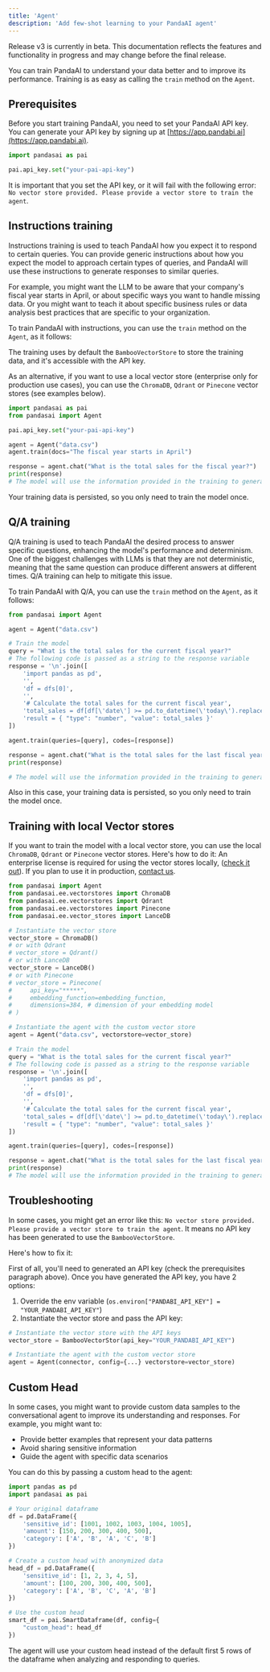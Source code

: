 ```yaml
---
title: 'Agent'
description: 'Add few-shot learning to your PandaAI agent'
---
```


<Note title="Beta Notice">
Release v3 is currently in beta. This documentation reflects the features and functionality in progress and may change before the final release.
</Note>

You can train PandaAI to understand your data better and to improve its performance. Training is as easy as calling the `train` method on the `Agent`.


## Prerequisites

Before you start training PandaAI, you need to set your PandaAI API key. 
You can generate your API key by signing up at [https://app.pandabi.ai](https://app.pandabi.ai).

```python
import pandasai as pai

pai.api_key.set("your-pai-api-key")
```

It is important that you set the API key, or it will fail with the following error: `No vector store provided. Please provide a vector store to train the agent`.

## Instructions training

Instructions training is used to teach PandaAI how you expect it to respond to certain queries. You can provide generic instructions about how you expect the model to approach certain types of queries, and PandaAI will use these instructions to generate responses to similar queries.

For example, you might want the LLM to be aware that your company's fiscal year starts in April, or about specific ways you want to handle missing data. Or you might want to teach it about specific business rules or data analysis best practices that are specific to your organization.

To train PandaAI with instructions, you can use the `train` method on the `Agent`, as it follows:

The training uses by default the `BambooVectorStore` to store the training data, and it's accessible with the API key.

As an alternative, if you want to use a local vector store (enterprise only for production use cases), you can use the `ChromaDB`, `Qdrant` or `Pinecone` vector stores (see examples below).

```python
import pandasai as pai
from pandasai import Agent

pai.api_key.set("your-pai-api-key")

agent = Agent("data.csv")
agent.train(docs="The fiscal year starts in April")

response = agent.chat("What is the total sales for the fiscal year?")
print(response)
# The model will use the information provided in the training to generate a response
```

Your training data is persisted, so you only need to train the model once.

## Q/A training

Q/A training is used to teach PandaAI the desired process to answer specific questions, enhancing the model's performance and determinism. One of the biggest challenges with LLMs is that they are not deterministic, meaning that the same question can produce different answers at different times. Q/A training can help to mitigate this issue.

To train PandaAI with Q/A, you can use the `train` method on the `Agent`, as it follows:

```python
from pandasai import Agent

agent = Agent("data.csv")

# Train the model
query = "What is the total sales for the current fiscal year?"
# The following code is passed as a string to the response variable
response = '\n'.join([
    'import pandas as pd',
    '',
    'df = dfs[0]',
    '',
    '# Calculate the total sales for the current fiscal year',
    'total_sales = df[df[\'date\'] >= pd.to_datetime(\'today\').replace(month=4, day=1)][\'sales\'].sum()',
    'result = { "type": "number", "value": total_sales }'
])

agent.train(queries=[query], codes=[response])

response = agent.chat("What is the total sales for the last fiscal year?")
print(response)

# The model will use the information provided in the training to generate a response
```

Also in this case, your training data is persisted, so you only need to train the model once.

## Training with local Vector stores

If you want to train the model with a local vector store, you can use the local `ChromaDB`, `Qdrant` or `Pinecone` vector stores. Here's how to do it:
An enterprise license is required for using the vector stores locally, ([check it out](https://github.com/Sinaptik-AI/pandas-ai/blob/master/pandasai/ee/LICENSE)).
If you plan to use it in production, [contact us](https://pandas-ai.com/pricing).

```python
from pandasai import Agent
from pandasai.ee.vectorstores import ChromaDB
from pandasai.ee.vectorstores import Qdrant
from pandasai.ee.vectorstores import Pinecone
from pandasai.ee.vector_stores import LanceDB

# Instantiate the vector store
vector_store = ChromaDB()
# or with Qdrant
# vector_store = Qdrant()
# or with LanceDB
vector_store = LanceDB()
# or with Pinecone
# vector_store = Pinecone(
#     api_key="*****",
#     embedding_function=embedding_function,
#     dimensions=384, # dimension of your embedding model
# )

# Instantiate the agent with the custom vector store
agent = Agent("data.csv", vectorstore=vector_store)

# Train the model
query = "What is the total sales for the current fiscal year?"
# The following code is passed as a string to the response variable
response = '\n'.join([
    'import pandas as pd',
    '',
    'df = dfs[0]',
    '',
    '# Calculate the total sales for the current fiscal year',
    'total_sales = df[df[\'date\'] >= pd.to_datetime(\'today\').replace(month=4, day=1)][\'sales\'].sum()',
    'result = { "type": "number", "value": total_sales }'
])

agent.train(queries=[query], codes=[response])

response = agent.chat("What is the total sales for the last fiscal year?")
print(response)
# The model will use the information provided in the training to generate a response
```

## Troubleshooting

In some cases, you might get an error like this: `No vector store provided. Please provide a vector store to train the agent`. It means no API key has been generated to use the `BambooVectorStore`.

Here's how to fix it:

First of all, you'll need to generated an API key (check the prerequisites paragraph above).
Once you have generated the API key, you have 2 options:

1. Override the env variable (`os.environ["PANDABI_API_KEY"] = "YOUR_PANDABI_API_KEY"`)
2. Instantiate the vector store and pass the API key:

```python
# Instantiate the vector store with the API keys
vector_store = BambooVectorStor(api_key="YOUR_PANDABI_API_KEY")

# Instantiate the agent with the custom vector store
agent = Agent(connector, config={...} vectorstore=vector_store)
```
## Custom Head

In some cases, you might want to provide custom data samples to the conversational agent to improve its understanding and responses. For example, you might want to:
- Provide better examples that represent your data patterns
- Avoid sharing sensitive information
- Guide the agent with specific data scenarios

You can do this by passing a custom head to the agent:

```python
import pandas as pd
import pandasai as pai

# Your original dataframe
df = pd.DataFrame({
    'sensitive_id': [1001, 1002, 1003, 1004, 1005],
    'amount': [150, 200, 300, 400, 500],
    'category': ['A', 'B', 'A', 'C', 'B']
})

# Create a custom head with anonymized data
head_df = pd.DataFrame({
    'sensitive_id': [1, 2, 3, 4, 5],
    'amount': [100, 200, 300, 400, 500],
    'category': ['A', 'B', 'C', 'A', 'B']
})

# Use the custom head
smart_df = pai.SmartDataframe(df, config={
    "custom_head": head_df
})
```

The agent will use your custom head instead of the default first 5 rows of the dataframe when analyzing and responding to queries.
